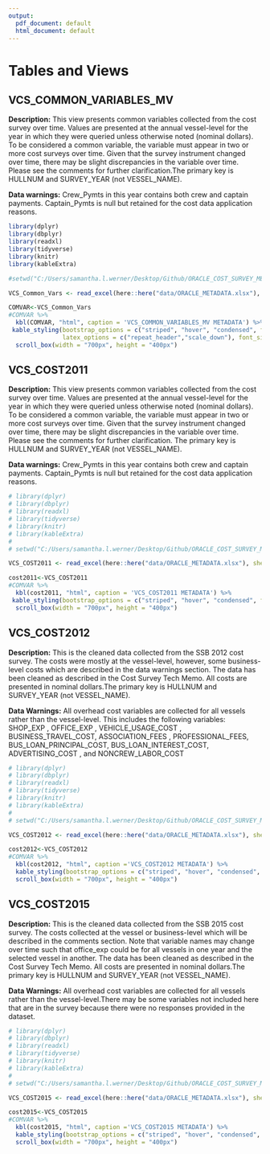 ```yaml
---
output:
  pdf_document: default
  html_document: default
---
```

# Tables and Views


## VCS_COMMON_VARIABLES_MV

**Description:** This view presents common variables collected from the cost survey over time. Values are presented at the annual vessel-level for the year in which they were queried unless otherwise noted (nominal dollars). To be considered a common variable, the variable must appear in two or more cost surveys over time. Given that the survey instrument changed over time, there may be slight discrepancies in the variable over time. Please see the comments for further clarification.The primary key is HULLNUM and SURVEY_YEAR (not VESSEL_NAME).  

**Data warnings:** Crew_Pymts in this year contains both crew and captain payments. Captain_Pymts is null but retained for the cost data application reasons. 

```r
library(dplyr)
library(dbplyr)
library(readxl)
library(tidyverse)
library(knitr)
library(kableExtra)

#setwd("C:/Users/samantha.l.werner/Desktop/Github/ORACLE_COST_SURVEY_METADATA/ORACLE_COST_SURVEY_METADATA/data")

VCS_Common_Vars <- read_excel(here::here("data/ORACLE_METADATA.xlsx"), sheet = "VCS_COMMON_VARIABLES_MV") 

COMVAR<-VCS_Common_Vars
#COMVAR %>%
  kbl(COMVAR, "html", caption = 'VCS_COMMON_VARIABLES_MV METADATA') %>%
 kable_styling(bootstrap_options = c("striped", "hover", "condensed", full_width=F), 
               latex_options = c("repeat_header","scale_down"), font_size = 5) %>%
  scroll_box(width = "700px", height = "400px")

```


## VCS_COST2011

**Description:** This view presents common variables collected from the cost survey over time. Values are presented at the annual vessel-level for the year in which they were queried unless otherwise noted (nominal dollars). To be considered a common variable, the variable must appear in two or more cost surveys over time. Given that the survey instrument changed over time, there may be slight discrepancies in the variable over time. Please see the comments for further clarification. The primary key is HULLNUM and SURVEY_YEAR (not VESSEL_NAME).  
 

**Data warnings:** Crew_Pymts in this year contains both crew and captain payments. Captain_Pymts is null but retained for the cost data application reasons. 



```r
# library(dplyr)
# library(dbplyr)
# library(readxl)
# library(tidyverse)
# library(knitr)
# library(kableExtra)
# 
# setwd("C:/Users/samantha.l.werner/Desktop/Github/ORACLE_COST_SURVEY_METADATA/ORACLE_COST_SURVEY_METADATA/data")

VCS_COST2011 <- read_excel(here::here("data/ORACLE_METADATA.xlsx"), sheet = "VCS_COST2011") 

cost2011<-VCS_COST2011
#COMVAR %>%
  kbl(cost2011, "html", caption = 'VCS_COST2011 METADATA') %>%
 kable_styling(bootstrap_options = c("striped", "hover", "condensed", full_width=F)) %>%
  scroll_box(width = "700px", height = "400px")
```




## VCS_COST2012

**Description:** This is the cleaned data collected from the SSB 2012 cost survey. The costs were mostly at the vessel-level, however, some business-level costs which are described in the data warnings section. The data has been cleaned as described in the Cost Survey Tech Memo.  All costs are presented in nominal dollars.The primary key is HULLNUM and SURVEY_YEAR (not VESSEL_NAME).  


**Data Warnings:** All overhead cost variables are collected for all vessels rather than the vessel-level. This includes the following variables:  SHOP_EXP , OFFICE_EXP , VEHICLE_USAGE_COST , BUSINESS_TRAVEL_COST, ASSOCIATION_FEES , PROFESSIONAL_FEES, BUS_LOAN_PRINCIPAL_COST, BUS_LOAN_INTEREST_COST, ADVERTISING_COST , and  NONCREW_LABOR_COST



```r
# library(dplyr)
# library(dbplyr)
# library(readxl)
# library(tidyverse)
# library(knitr)
# library(kableExtra)
# 
# setwd("C:/Users/samantha.l.werner/Desktop/Github/ORACLE_COST_SURVEY_METADATA/ORACLE_COST_SURVEY_METADATA/data")

VCS_COST2012 <- read_excel(here::here("data/ORACLE_METADATA.xlsx"), sheet = "VCS_COST2012") 

cost2012<-VCS_COST2012
#COMVAR %>%
  kbl(cost2012, "html", caption ='VCS_COST2012 METADATA') %>%
  kable_styling(bootstrap_options = c("striped", "hover", "condensed", full_width=F)) %>%
  scroll_box(width = "700px", height = "400px")
```



## VCS_COST2015

**Description:** This is the cleaned data collected from the SSB 2015 cost survey. The costs collected at the vessel or business-level which will be described in the comments section. Note that variable names may change over time such that office_exp could be for all vessels in one year and the selected vessel in another. The data has been cleaned as described in the Cost Survey Tech Memo.  All costs are presented in nominal dollars.The primary key is HULLNUM and SURVEY_YEAR (not VESSEL_NAME).  
 

**Data Warnings:** All overhead cost variables are collected for all vessels rather than the vessel-level.There may be some variables not included here that are in the survey because there were no responses provided in the dataset. 



```r
# library(dplyr)
# library(dbplyr)
# library(readxl)
# library(tidyverse)
# library(knitr)
# library(kableExtra)
# 
# setwd("C:/Users/samantha.l.werner/Desktop/Github/ORACLE_COST_SURVEY_METADATA/ORACLE_COST_SURVEY_METADATA/data")

VCS_COST2015 <- read_excel(here::here("data/ORACLE_METADATA.xlsx"), sheet = "VCS_COST2015") 

cost2015<-VCS_COST2015
#COMVAR %>%
  kbl(cost2015, "html", caption ='VCS_COST2015 METADATA') %>%
  kable_styling(bootstrap_options = c("striped", "hover", "condensed", full_width=F)) %>%
  scroll_box(width = "700px", height = "400px")
```






